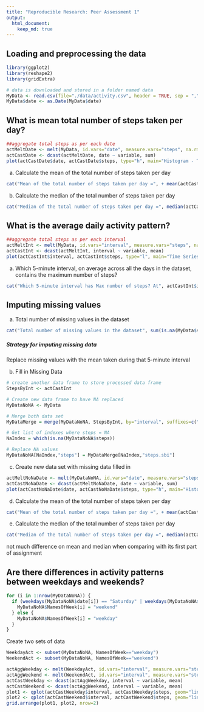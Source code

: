 ```yaml
---
title: "Reproducible Research: Peer Assessment 1"
output: 
  html_document:
    keep_md: true
---
```


## Loading and preprocessing the data
```r
library(ggplot2)
library(reshape2)
library(gridExtra)

# data is downloaded and stored in a folder named data
MyData <- read.csv(file="./data/activity.csv", header = TRUE, sep = ",")
MyData$date <- as.Date(MyData$date)
```

## What is mean total number of steps taken per day?
```r
##aggregate total steps as per each date
actMeltDate <- melt(MyData, id.vars="date", measure.vars="steps", na.rm=FALSE)
actCastDate <- dcast(actMeltDate, date ~ variable, sum)
plot(actCastDate$date, actCastDate$steps, type="h", main="Histogram - Total Number of Steps Taken Each Day", xlab="Date", ylab="Steps per Day", col="blue", lwd=8)
```

a. Calculate the mean of the total number of steps taken per day
```r
cat("Mean of the total number of steps taken per day =", + mean(actCastDate$steps, na.rm=TRUE))
```

b. Calculate the median of the total number of steps taken per day
```r
cat("Median of the total number of steps taken per day =", median(actCastDate$steps, na.rm=TRUE))
```

## What is the average daily activity pattern?
```r
##aggregate total steps as per each interval
actMeltInt <- melt(MyData, id.vars="interval", measure.vars="steps", na.rm=TRUE)
actCastInt <- dcast(actMeltInt, interval ~ variable, mean)
plot(actCastInt$interval, actCastInt$steps, type="l", main="Time Series - Average Daily Activity Pattern", xlab="Interval", ylab="Steps", col="orange", lwd=2)
```

a. Which 5-minute interval, on average across all the days in the dataset, contains the maximum number of steps?
```r
cat("Which 5-minute interval has Max number of steps? At", actCastInt$interval[which(actCastInt$steps == max(actCastInt$steps))], "with steps", max(actCastInt$steps))
```

## Imputing missing values

a. Total number of missing values in the dataset
```r
cat("Total number of missing values in the dataset", sum(is.na(MyData$steps)))
```


##### Strategy for imputing missing data
Replace missing values with the mean taken during that 5-minute interval

b. Fill in Missing Data
```r
# create another data frame to store processed data frame
StepsByInt <- actCastInt

# Create new data frame to have NA replaced
MyDataNoNA <- MyData

# Merge both data set
MyDataMerge = merge(MyDataNoNA, StepsByInt, by="interval", suffixes=c(".mydat", ".sbi"))

# Get list of indexes where steps = NA
NaIndex = which(is.na(MyDataNoNA$steps))

# Replace NA values
MyDataNoNA[NaIndex,"steps"] = MyDataMerge[NaIndex,"steps.sbi"]
```

c. Create new data set with missing data filled in
```r
actMeltNoNaDate <- melt(MyDataNoNA, id.vars="date", measure.vars="steps", na.rm=FALSE)
actCastNoNaDate <- dcast(actMeltNoNaDate, date ~ variable, sum)
plot(actCastNoNaDate$date, actCastNoNaDate$steps, type="h", main="Histogram - Total Number of Steps Taken Each Day (Missing data filled)", xlab="Date", ylab="Steps per Day", col="orange", lwd=8)
```

d. Calculate the mean of the total number of steps taken per day
```r
cat("Mean of the total number of steps taken per day =", + mean(actCastNoNaDate$steps, na.rm=TRUE))
```

e. Calculate the median of the total number of steps taken per day
```r
cat("Median of the total number of steps taken per day =", median(actCastNoNaDate$steps, na.rm=TRUE))
```

not much difference on mean and median when comparing with its first part of assignment

## Are there differences in activity patterns between weekdays and weekends?
```r
for (i in 1:nrow(MyDataNoNA)) {
  if (weekdays(MyDataNoNA$date[i]) == "Saturday" | weekdays(MyDataNoNA$date[i]) == "Sunday") {
    MyDataNoNA$NamesOfWeek[i] = "weekend"
  } else {
    MyDataNoNA$NamesOfWeek[i] = "weekday"
  }
}
```

Create two sets of data
```r
WeekdayAct <- subset(MyDataNoNA, NamesOfWeek=="weekday")
WeekendAct <- subset(MyDataNoNA, NamesOfWeek=="weekend")

actAggWeekday <- melt(WeekdayAct, id.vars="interval", measure.vars="steps")
actAggWeekend <- melt(WeekendAct, id.vars="interval", measure.vars="steps")
actCastWeekday <- dcast(actAggWeekday, interval ~ variable, mean)
actCastWeekend <- dcast(actAggWeekend, interval ~ variable, mean)
plot1 <- qplot(actCastWeekday$interval, actCastWeekday$steps, geom="line", data=actCastWeekday, type="bar", main="Steps by Interval - Weekday", xlab="Interval ID", ylab="Number of Steps")
plot2 <- qplot(actCastWeekend$interval, actCastWeekend$steps, geom="line", data=actCastWeekend, type="bar", main="Steps by Interval - Weekend", xlab="Interval ID", ylab="Number of Steps")
grid.arrange(plot1, plot2, nrow=2)
```


